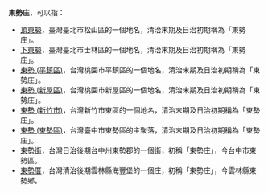 {{noteTA
|1 = zh-cn:庄; zh-hk:庄; zh-tw:庄;
}}
'''東勢庄'''，可以指：
*[[頂東勢|頂東勢]]，臺灣臺北市松山區的一個地名，清治末期及日治初期稱為「東勢庄」。
*[[下東勢|下東勢]]，臺灣臺北市士林區的一個地名，清治末期及日治初期稱為「東勢庄」。
*[[東勢_(平鎮區)|東勢 (平鎮區)]]，台灣桃園市平鎮區的一個地名，清治末期及日治初期稱為「東勢庄」。
*[[東勢_(新屋區)|東勢 (新屋區)]]，台灣桃園市新屋區的一個地名，清治末期及日治初期稱為「東勢庄」。
*[[東勢_(新竹市)|東勢 (新竹市)]]，台灣新竹市東區的一個地名，清治末期及日治初期稱為「東勢庄」。
*[[東勢_(東勢區)|東勢 (東勢區)]]，台灣臺中市東勢區的主聚落，清治末期及日治初期稱為「東勢庄」。
*[[東勢街|東勢街]]，台灣日治後期台中州東勢郡的一個街，初稱「東勢庄」，今台中市東勢區。
*[[東勢厝|東勢厝]]，台灣清治後期雲林縣海豐堡的一個庄，初稱「東勢庄」，今雲林縣東勢鄉。
{{消歧义|Cat=三字臺灣地名消歧義}}